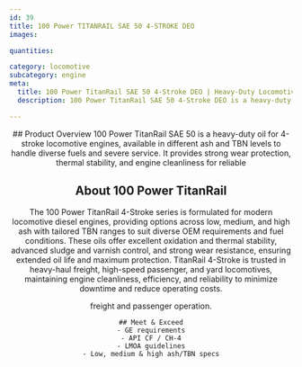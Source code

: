```yaml
---
id: 39
title: 100 Power TITANRAIL SAE 50 4-STROKE DEO
images:

quantities:

category: locomotive
subcategory: engine
meta:
  title: 100 Power TitanRail SAE 50 4-Stroke DEO | Heavy-Duty Locomotive Engine Oil
  description: 100 Power TitanRail SAE 50 4-Stroke DEO is a heavy-duty engine oil formulated for 4-stroke locomotive engines. Available in multiple ash and TBN levels to handle diverse fuels and severe service conditions, it delivers strong wear protection, thermal stability, and superior engine cleanliness for reliable freight and passenger operations. Meets GE requirements, API CF / CH-4, and LMOA guidelines.

---
```


<Header>
    ## Product Overview
  100 Power TitanRail SAE 50 is a heavy-duty oil for 4-stroke
locomotive engines, available in different ash and TBN levels to
handle diverse fuels and severe service. It provides strong wear
protection, thermal stability, and engine cleanliness for reliable

## About 100 Power TitanRail
The 100 Power TitanRail 4-Stroke series is formulated for modern locomotive diesel engines,
providing options across low, medium, and high ash with tailored TBN ranges to suit diverse OEM
requirements and fuel conditions. These oils offer excellent oxidation and thermal stability,
advanced sludge and varnish control, and strong wear resistance, ensuring extended oil life and
maximum protection. TitanRail 4-Stroke is trusted in heavy-haul freight, high-speed passenger,
and yard locomotives, maintaining engine cleanliness, efficiency, and reliability to minimize
downtime and reduce operating costs.


freight and passenger operation.

    ## Meet & Exceed
    - GE requirements
    - API CF / CH-4
    - LMOA guidelines
    - Low, medium & high ash/TBN specs

</Header>
